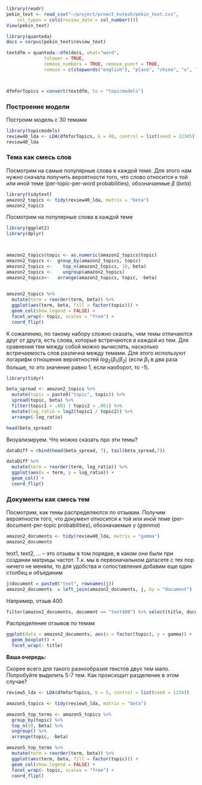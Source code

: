 

```r

library(readr)
pekin_text <- read_csv("~/project/proect_kutezh/pekin_text.csv", 
    col_types = cols(review_date = col_number()))
View(pekin_text)

library(quanteda)
docs = corpus(pekin_text$review_text)

textdfm = quanteda::dfm(docs, what="word",
              tolower = TRUE, 
              remove_numbers = TRUE, remove_punct = TRUE,
              remove = c(stopwords("english"), "place", "china", "u", "good", "restaurant", "food", "shanghai", "service", "one", "get", "can", "us", "menu", "two", "well", "made", "great", "time")) 



dfmforTopics = convert(textdfm, to = "topicmodels")
```

### Построение модели

Построим модель с 30 темами

```r
library(topicmodels)
review40_lda <- LDA(dfmforTopics, k = 40, control = list(seed = 12345))
review40_lda
```

### Тема как смесь слов

Посмотрим на самые популярные слова в каждой теме. Для этого нам нужно сначала получить вероятности того, что слово относится к той или иной теме (per-topic-per-word probabilities), обозначаемые $\beta$ (*beta*)

```r
library(tidytext)
amazon2_topics <- tidy(review40_lda, matrix = "beta")
amazon2_topics
```

Посмотрим на популярные слова в каждой теме

```r
library(ggplot2)
library(dplyr)



amazon2_topics$topic <- as.numeric(amazon2_topics$topic)
amazon2_topics <-  group_by(amazon2_topics, topic)
amazon2_topics <-    top_n(amazon2_topics, 10, beta)
amazon2_topics <-    ungroup(amazon2_topics)
amazon2_topics<-   arrange(amazon2_topics, topic, -beta)
 

amazon2_topics %>%
  mutate(term = reorder(term, beta)) %>%
  ggplot(aes(term, beta, fill = factor(topic))) +
  geom_col(show.legend = FALSE) +
  facet_wrap(~ topic, scales = "free") +
  coord_flip()
```

К сожалению, по такому набору сложно сказать, чем темы отличаются друг от друга, есть слова, которые встречаются в каждой из тем. Для сравнения тем между собой можно вычислять, насколько встречаемость слов различна между темами. Для этого используют логарифм отношения вероятностей $log_{2}(\beta_{1}/\beta_{2})$ (если $\beta_{1}$ в два раза больше, то это значение равно 1, если наоборот, то -1).

```r
library(tidyr)

beta_spread <- amazon2_topics %>%
  mutate(topic = paste0("topic", topic)) %>%
  spread(topic, beta) %>%
  filter(topic1 > .001 | topic2 > .001) %>%
  mutate(log_ratio = log2(topic1 / topic2)) %>%
  arrange(-log_ratio)

head(beta_spread)

```

Визуализируем. Что можно сказать про эти темы?

```r
dataDiff = rbind(head(beta_spread, 7), tail(beta_spread,7))

dataDiff %>%
  mutate(term = reorder(term, log_ratio)) %>%
  ggplot(aes(x = term, y = log_ratio)) + 
  geom_col() +
  coord_flip()
```

### Документы как смесь тем

Посмотрим, как темы распределяются по отзывам. Получим вероятности того, что документ относится к той или иной теме (per-document-per-topic probabilities), обозначаемые $\gamma$ (*gamma*)

```r
amazon2_documents <- tidy(review40_lda, matrix = "gamma")
amazon2_documents
```

text1, text2, ... -- это отзывы в том порядке, в каком они были при создании матрицы частот. Т.к. мы в первоначальном датасете с тех пор ничего не меняли, то для удобства и сопоставления добавим еще один столбец и объединим

```r
j$document = paste0("text", rownames(j))
amazon2_documents  = left_join(amazon2_documents, j, by = "document")
```

Например, отзыв 400

```r
filter(amazon2_documents, document == "text400") %>% select(title, document, topic, gamma) 

```

Распределение отзывов по темам

```r
ggplot(data = amazon2_documents, aes(x = factor(topic), y = gamma)) +
  geom_boxplot() +
  facet_wrap(~ title)
```


**Ваша очередь:** 

Скорее всего  для такого разнообразия текстов двух тем мало. Попробуйте выделить 5-7 тем. Как происходит разделение в этом случае?

```r
review5_lda <- LDA(dfmforTopics, k = 5, control = list(seed = 1234))

amazon5_topics <- tidy(review5_lda, matrix = "beta")

amazon5_top_terms <- amazon5_topics %>%
  group_by(topic) %>%
  top_n(10, beta) %>%
  ungroup() %>%
  arrange(topic, -beta)

amazon5_top_terms %>%
  mutate(term = reorder(term, beta)) %>%
  ggplot(aes(term, beta, fill = factor(topic))) +
  geom_col(show.legend = FALSE) +
  facet_wrap(~ topic, scales = "free") +
  coord_flip()
```







